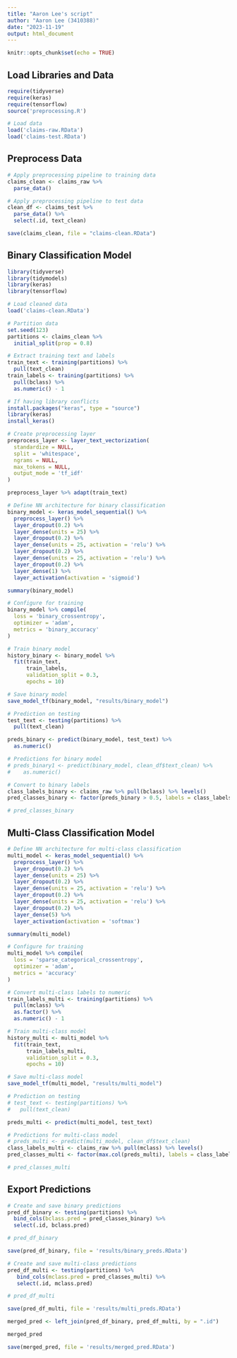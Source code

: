 ```yaml
---
title: "Aaron Lee's script"
author: "Aaron Lee (3410388)"
date: "2023-11-19"
output: html_document
---
```


```r
knitr::opts_chunk$set(echo = TRUE)
```

## Load Libraries and Data

```r
require(tidyverse)
require(keras)
require(tensorflow)
source('preprocessing.R')

# Load data
load('claims-raw.RData')
load('claims-test.RData')
```

## Preprocess Data

```r
# Apply preprocessing pipeline to training data
claims_clean <- claims_raw %>%
  parse_data()

# Apply preprocessing pipeline to test data
clean_df <- claims_test %>%
  parse_data() %>%
  select(.id, text_clean)
```

```r
save(claims_clean, file = "claims-clean.RData")
```

## Binary Classification Model

```r
library(tidyverse)
library(tidymodels)
library(keras)
library(tensorflow)

# Load cleaned data
load('claims-clean.RData')

# Partition data
set.seed(123)
partitions <- claims_clean %>%
  initial_split(prop = 0.8)

# Extract training text and labels
train_text <- training(partitions) %>%
  pull(text_clean)
train_labels <- training(partitions) %>%
  pull(bclass) %>%
  as.numeric() - 1

# If having library conflicts
install.packages("keras", type = "source")
library(keras)
install_keras()
```


```r
# Create preprocessing layer
preprocess_layer <- layer_text_vectorization(
  standardize = NULL,
  split = 'whitespace',
  ngrams = NULL,
  max_tokens = NULL,
  output_mode = 'tf_idf'
)

preprocess_layer %>% adapt(train_text)

# Define NN architecture for binary classification
binary_model <- keras_model_sequential() %>%
  preprocess_layer() %>%
  layer_dropout(0.2) %>%
  layer_dense(units = 25) %>%
  layer_dropout(0.2) %>%
  layer_dense(units = 25, activation = 'relu') %>%
  layer_dropout(0.2) %>%
  layer_dense(units = 25, activation = 'relu') %>%
  layer_dropout(0.2) %>%
  layer_dense(1) %>%
  layer_activation(activation = 'sigmoid')

summary(binary_model)

# Configure for training
binary_model %>% compile(
  loss = 'binary_crossentropy',
  optimizer = 'adam',
  metrics = 'binary_accuracy'
)

# Train binary model
history_binary <- binary_model %>%
  fit(train_text, 
      train_labels,
      validation_split = 0.3,
      epochs = 10)

# Save binary model
save_model_tf(binary_model, "results/binary_model")

# Prediction on testing
test_text <- testing(partitions) %>%
  pull(text_clean)

preds_binary <- predict(binary_model, test_text) %>%
  as.numeric()

# Predictions for binary model
# preds_binary1 <- predict(binary_model, clean_df$text_clean) %>%
#    as.numeric()

# Convert to binary labels
class_labels_binary <- claims_raw %>% pull(bclass) %>% levels()
pred_classes_binary <- factor(preds_binary > 0.5, labels = class_labels_binary)

# pred_classes_binary
```

## Multi-Class Classification Model

```r
# Define NN architecture for multi-class classification
multi_model <- keras_model_sequential() %>%
  preprocess_layer() %>%
  layer_dropout(0.2) %>%
  layer_dense(units = 25) %>%
  layer_dropout(0.2) %>%
  layer_dense(units = 25, activation = 'relu') %>%
  layer_dropout(0.2) %>%
  layer_dense(units = 25, activation = 'relu') %>%
  layer_dropout(0.2) %>%
  layer_dense(5) %>%
  layer_activation(activation = 'softmax')

summary(multi_model)

# Configure for training
multi_model %>% compile(
  loss = 'sparse_categorical_crossentropy',
  optimizer = 'adam',
  metrics = 'accuracy'
)

# Convert multi-class labels to numeric
train_labels_multi <- training(partitions) %>%
  pull(mclass) %>%
  as.factor() %>%
  as.numeric() - 1

# Train multi-class model
history_multi <- multi_model %>%
  fit(train_text, 
      train_labels_multi,
      validation_split = 0.3,
      epochs = 10)

# Save multi-class model
save_model_tf(multi_model, "results/multi_model")

# Prediction on testing
# test_text <- testing(partitions) %>%
#   pull(text_clean)

preds_multi <- predict(multi_model, test_text)

# Predictions for multi-class model
# preds_multi <- predict(multi_model, clean_df$text_clean)
class_labels_multi <- claims_raw %>% pull(mclass) %>% levels()
pred_classes_multi <- factor(max.col(preds_multi), labels = class_labels_multi)

# pred_classes_multi
```


## Export Predictions

```r
# Create and save binary predictions
pred_df_binary <- testing(partitions) %>%
  bind_cols(bclass.pred = pred_classes_binary) %>%
  select(.id, bclass.pred)

# pred_df_binary

save(pred_df_binary, file = 'results/binary_preds.RData')

# Create and save multi-class predictions
pred_df_multi <- testing(partitions) %>%
   bind_cols(mclass.pred = pred_classes_multi) %>%
   select(.id, mclass.pred)

# pred_df_multi

save(pred_df_multi, file = 'results/multi_preds.RData')

merged_pred <- left_join(pred_df_binary, pred_df_multi, by = ".id")

merged_pred

save(merged_pred, file = 'results/merged_pred.RData')
```

